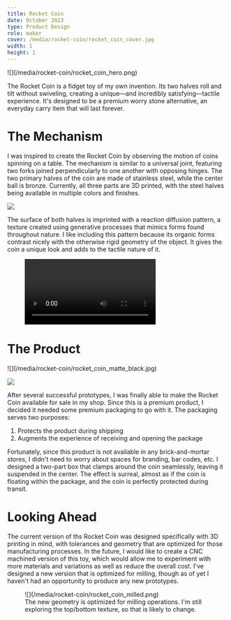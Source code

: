 ```yaml
---
title: Rocket Coin
date: October 2023
type: Product Design
role: maker
cover: /media/rocket-coin/rocket_coin_cover.jpg
width: 1
height: 1
---
```


<Full>
  ![](/media/rocket-coin/rocket_coin_hero.png)
</Full>

The Rocket Coin is a fidget toy of my own invention. Its two halves roll and tilt without swiveling, creating a unique&mdash;and incredibly satisfying&mdash;tactile experience. It's designed to be a premium worry stone alternative, an everyday carry item that will last forever.

# The Mechanism

I was inspired to create the Rocket Coin by observing the motion of coins spinning on a table. The mechanism is similar to a universal joint, featuring two forks joined perpendicularly to one another with opposing hinges. The two primary halves of the coin are made of stainless steel, while the center ball is bronze. Currently, all three parts are 3D printed, with the steel halves being available in multiple colors and finishes.

<Wide>![](/media/rocket-coin/rocket_coin_exploded.png)</Wide>

The surface of both halves is imprinted with a reaction diffusion pattern, a texture created using generative processes that mimics forms found throughout nature. I like including this pattern because its organic forms contrast nicely with the otherwise rigid geometry of the object. It gives the coin a unique look and adds to the tactile nature of it.

<Figure>
  <Video src="/media/rocket-coin/rocket_coin_demo.mp4"/>
  <figcaption>
    A demonstration of the Rocket Coin, showcasing a few different ways to use it.
  </figcaption>
</Figure>

# The Product

<Columns>
  ![](/media/rocket-coin/rocket_coin_matte_black.jpg)

  ![](/media/rocket-coin/rocket_coin_package.jpg)
</Columns>

After several successful prototypes, I was finally able to make the Rocket Coin available for sale in my shop. Since this is a premium product, I decided it needed some premium packaging to go with it. The packaging serves two purposes:

1.  Protects the product during shipping
2.  Augments the experience of receiving and opening the package

Fortunately, since this product is not available in any brick-and-mortar stores, I didn't need to worry about spaces for branding, bar codes, etc. I designed a two-part box that clamps around the coin seamlessly, leaving it suspended in the center. The effect is surreal, almost as if the coin is floating within the package, and the coin is perfectly protected during transit.

# Looking Ahead

The current version of ths Rocket Coin was designed specifically with 3D printing in mind, with tolerances and geometry that are optimized for those manufacturing processes. In the future, I would like to create a CNC machined version of this toy, which would allow me to experiment with more materials and variations as well as reduce the overall cost. I've designed a new version that is optimized for milling, though as of yet I haven't had an opportunity to produce any new prototypes.

<Figure>
  ![](/media/rocket-coin/rocket_coin_milled.png)
  <figcaption>
    The new geometry is optimized for milling operations. I'm still exploring the top/bottom texture, so that is likely to change.
  </figcaption>
</Figure>